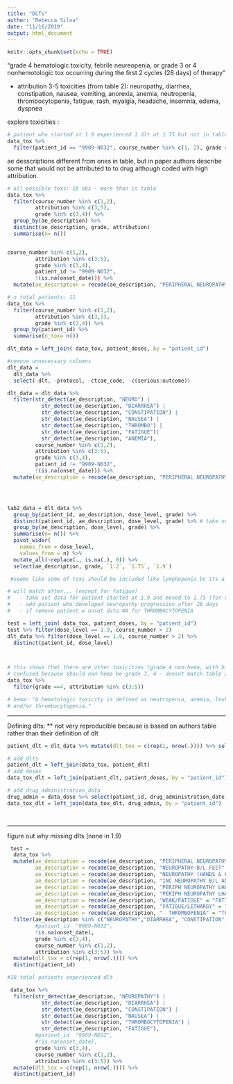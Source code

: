 ```yaml
---
title: "DLTs"
author: "Rebecca Silva"
date: "11/16/2019"
output: html_document
---
```


```r
knitr::opts_chunk$set(echo = TRUE)
```

"grade 4 hematologic toxicity, febrile neureopenia, or grade 3 or 4 nonhemotologic tox occurring during the first 2 cycles (28 days) of therapy"

- attribution 3-5
toxicities (from table 2): neuropathy, diarrhea, constipation, nausea, vomiting, anorexia, anemia, neutropenia, thrombocytopenia, fatigue, rash, myalgia, headache, insomnia, edema, dyspnea

explore toxicities : 
```r
# patient who started at 1.9 experienced 1 dlt at 1.75 but not in table (constipation)
data_tox %>% 
  filter(patient_id == "9909-N032", course_number %in% c(1, 2), grade == 3, attribution %in% c(3,5)) 
```


ae desscriptions different from ones in table, but in paper authors describe some that would not be attributed to to drug although coded with high attribution. 
```r
# all possible toxs: 18 obs - more than in table 
data_tox %>% 
  filter(course_number %in% c(1,2), 
         attribution %in% c(3,5),
         grade %in% c(3,4)) %>% 
  group_by(ae_description) %>% 
  distinct(ae_description, grade, attribution)
  summarise(n= n())


course_number %in% c(1,2), 
         attribution %in% c(3:5),
         grade %in% c(3,4), 
         patient_id != "9909-N032", 
         !(is.na(onset_date))) %>% 
  mutate(ae_description = recode(ae_description, "PERIPHERAL NEUROPATHY SENSORY" = "NEUROPATHY"))

# n total patients: 11
data_tox %>% 
  filter(course_number %in% c(1,2), 
         attribution %in% c(3,5),
         grade %in% c(3,4)) %>% 
  group_by(patient_id) %>% 
  summarise(n_tox= n())
```

```r
dlt_data = left_join( data_tox, patient_doses, by = "patient_id") 

#remove unnecessary columns
dlt_data = 
  dlt_data %>% 
  select(-dlt, -protocol, -ctcae_code, -c(serious:outcome))

dlt_data = dlt_data %>% 
  filter(str_detect(ae_description, "NEURO") |
           str_detect(ae_description, "DIARRHEA") |
           str_detect(ae_description, "CONSTIPATION") |
           str_detect(ae_description, "NAUSEA") |
           str_detect(ae_description, "THROMBO") |
           str_detect(ae_description, "FATIGUE")|
           str_detect(ae_description, "ANEMIA"), 
         course_number %in% c(1,2), 
         attribution %in% c(3:5),
         grade %in% c(3,4), 
         patient_id != "9909-N032", 
         !(is.na(onset_date))) %>% 
  mutate(ae_description = recode(ae_description, "PERIPHERAL NEUROPATHY SENSORY" = "NEUROPATHY"))




tab2_data = dlt_data %>% 
  group_by(patient_id, ae_description, dose_level, grade) %>% 
  distinct(patient_id, ae_description, dose_level, grade) %>% # take out if patient had same tox 2x
  group_by(ae_description, dose_level, grade) %>% 
  summarise(n= n()) %>% 
  pivot_wider(
    names_from = dose_level, 
    values_from = n) %>% 
  mutate_all(~replace(., is.na(.), 0)) %>% 
  select(ae_description, grade, `1.2`, `1.75`, `1.9`)

 #seems like some of toxs should be included like lymphopenia bc its a hema?

# will match after... (except for fatigue)
#   - take out data for patient started at 1.9 and moved to 1.75 (for constipation)
#   - add patient who developed neuropathy progression after 28 days
#   - if remove patient w onset data NA for THROMBOCYTOPENIA

test = left_join( data_tox, patient_doses, by = "patient_id")
test %>% filter(dose_level == 1.9, course_number > 2) 
dlt_data %>% filter(dose_level == 1.9, course_number > 2) %>%  
  distinct(patient_id, dose_level)



# this shows that there are other toxicities (grade 4 non-hema, with high attribtuion not labeled in table 2)
# confused because should non-hema be grade 3, 4 - doesnt match table 2 where only grade 3 non-hema, and hema should only be grade 4?
data_tox %>% 
  filter(grade ==4, attribution %in% c(3:5)) 
```

```r
# hema: "A hematologic toxicity is defined as neutropenia, anemia, leukopenia, lymphopenia,
# and/or thrombocytopenia."
```


**** 

Defining dlts: 
** not very reproducible because is based on authors table rather than their definition of dlt  
```r
patient_dlt = dlt_data %>% mutate(dlt_tox = c(rep(1, nrow(.)))) %>% select(-dose_level)

# add dlts
patient_dlt = left_join(data_tox, patient_dlt)
# add doses
data_tox_dlt = left_join(patient_dlt, patient_doses, by = "patient_id")

# add drug_administration_data 
drug_admin = data_dose %>% select(patient_id, drug_administration_date)
data_tox_dlt = left_join(data_tox_dlt, drug_admin, by = "patient_id")

 
```



***

figure out why missing dlts (none in 1.9) 
```r
 test = 
  data_tox %>%
  mutate(ae_description = recode(ae_description, "PERIPHERAL NEUROPATHY SENSORY" = "NEUROPATHY"), 
         ae_description = recode(ae_description, "NEUROPATHY-B/L FEET" = "NEUROPATHY"),
         ae_description = recode(ae_description, "NEUROPATHY (HANDS & FEET)" = "NEUROPATHY"),
         ae_description = recode(ae_description, "INC NEUROPATHY B/L ANKLES-LWR BAK" = "NEUROPATHY"),
         ae_description = recode(ae_description, "PERIPH NEUROPATHY LHAND-ELBOW" = "NEUROPATHY"), 
         ae_description = recode(ae_description, "PERIPH NEUROPATHY LHAND-ELBOW" = "NEUROPATHY"), 
         ae_description = recode(ae_description, "WEAK/FATIGUE" = "FATIGUE"), 
         ae_description = recode(ae_description, "FATIGUE/LETHARGY" = "FATIGUE"),
         ae_description = recode(ae_description, "	THROMBOPENIA" = "THROMBOCYTOPENIA"),) %>% 
  filter(ae_description %in% c("NEUROPATHY","DIARRHEA", "CONSTIPATION", "NAUSEA", "THROMBOCYTOPENIA", "FATIGUE"),
         #patient_id  "9909-N032", 
         !is.na(onset_date), 
         grade %in% c(3,4), 
         course_number %in% c(1,2), 
         attribution %in% c(3:5)) %>% 
  mutate(dlt_tox = c(rep(1, nrow(.)))) %>%  
  distinct(patient_id)

#10 total patients experienced dlt 

 data_tox %>% 
  filter(str_detect(ae_description, "NEUROPATHY") |
           str_detect(ae_description, "DIARRHEA") |
           str_detect(ae_description, "CONSTIPATION") |
           str_detect(ae_description, "NAUSEA") |
           str_detect(ae_description, "THROMBOCYTOPENIA") |
           str_detect(ae_description, "FATIGUE"),
         #patient_id  "9909-N032", 
         #!is.na(onset_date), 
         grade %in% c(3,4), 
         course_number %in% c(1,2), 
         attribution %in% c(3:5)) %>% 
  mutate(dlt_tox = c(rep(1, nrow(.)))) %>%  
  distinct(patient_id)

```

